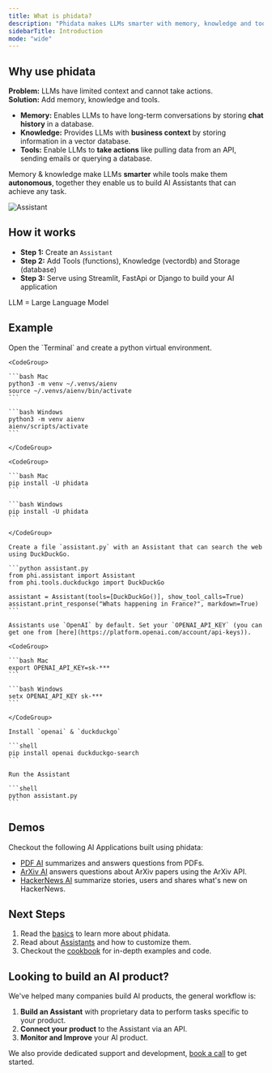 ```yaml
---
title: What is phidata?
description: "Phidata makes LLMs smarter with memory, knowledge and tools."
sidebarTitle: Introduction
mode: "wide"
---
```


## Why use phidata

**Problem:** LLMs have limited context and cannot take actions.<br />
**Solution:** Add memory, knowledge and tools.
- **Memory:** Enables LLMs to have long-term conversations by storing **chat history** in a database.
- **Knowledge:** Provides LLMs with **business context** by storing information in a vector database.
- **Tools:** Enable LLMs to **take actions** like pulling data from an API, sending emails or querying a database.

Memory & knowledge make LLMs **smarter** while tools make them **autonomous**, together they enable us to build AI Assistants that can achieve any task.

![Assistant](/images/assistant.png)

## How it works

- **Step 1:** Create an `Assistant`
- **Step 2:** Add Tools (functions), Knowledge (vectordb) and Storage (database)
- **Step 3:** Serve using Streamlit, FastApi or Django to build your AI application

<p className="hidden">

LLM = Large Language Model

</p>

## Example

<Steps>
  <Step title="Create a virtual environment">
    Open the `Terminal` and create a python virtual environment.

    <CodeGroup>

    ```bash Mac
    python3 -m venv ~/.venvs/aienv
    source ~/.venvs/aienv/bin/activate
    ```

    ```bash Windows
    python3 -m venv aienv
    aienv/scripts/activate
    ```

    </CodeGroup>

  </Step>
  <Step title="Install phidata">

    <CodeGroup>

    ```bash Mac
    pip install -U phidata
    ```

    ```bash Windows
    pip install -U phidata
    ```

    </CodeGroup>

  </Step>
  <Step title="Create an Assistant">

    Create a file `assistant.py` with an Assistant that can search the web using DuckDuckGo.

    ```python assistant.py
    from phi.assistant import Assistant
    from phi.tools.duckduckgo import DuckDuckGo

    assistant = Assistant(tools=[DuckDuckGo()], show_tool_calls=True)
    assistant.print_response("Whats happening in France?", markdown=True)
    ```

  </Step>
  <Step title="Run the Assistant">

    Assistants use `OpenAI` by default. Set your `OPENAI_API_KEY` (you can get one from [here](https://platform.openai.com/account/api-keys)).

    <CodeGroup>

    ```bash Mac
    export OPENAI_API_KEY=sk-***
    ```

    ```bash Windows
    setx OPENAI_API_KEY sk-***
    ```

    </CodeGroup>

    Install `openai` & `duckduckgo`

    ```shell
    pip install openai duckduckgo-search
    ```

    Run the Assistant

    ```shell
    python assistant.py
    ```

  </Step>
</Steps>

## Demos

Checkout the following AI Applications built using phidata:

- [PDF AI](https://pdf.aidev.run/) summarizes and answers questions from PDFs.
- [ArXiv AI](https://arxiv.aidev.run/) answers questions about ArXiv papers using the ArXiv API.
- [HackerNews AI](https://hn.aidev.run/) summarize stories, users and shares what's new on HackerNews.

## Next Steps

1. Read the [basics](/basics) to learn more about phidata.
2. Read about [Assistants](/assistants/introduction) and how to customize them.
3. Checkout the [cookbook](/examples/cookbook) for in-depth examples and code.

## Looking to build an AI product?

We've helped many companies build AI products, the general workflow is:

1. **Build an Assistant** with proprietary data to perform tasks specific to your product.
2. **Connect your product** to the Assistant via an API.
3. **Monitor and Improve** your AI product.

We also provide dedicated support and development, [book a call](https://cal.com/phidata/intro) to get started.
